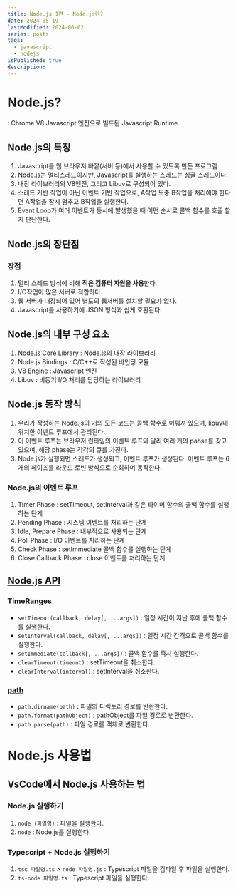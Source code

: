 ```yaml
---
title: Node.js 1편 - Node.js란?
date: 2024-05-19
lastModified: 2024-06-02
series: posts
tags: 
  - javascript
  - nodejs
isPublished: true
description: 
---
```


# Node.js?
: Chrome <Description content="웹 브라우저를 만드는 데 기반을 제공하는 오픈 소스 자바스크립트 엔진">V8 Javascript 엔진</Description>으로 빌드된 Javascript Runtime

## Node.js의 특징
1. Javascript를 웹 브라우저 바깥(서버 등)에서 사용할 수 있도록 만든 프로그램
2. Node.js는 멀티스레드이지만, Javascript를 실행하는 스레드는 싱글 스레드이다.
3. 내장 라이브러리와 V8엔진, 그리고 <Description content="비동기 작업(논블로킹 I/O)을 수행한다">Libuv</Description>로 구성되어 있다.
4. 스레드 기반 작업이 아닌 이벤트 기반 작업으로, A작업 도중 B작업을 처리해야 한다면 A작업을 잠시 멈추고 B작업을 실행한다.
5. Event Loop가 여러 이벤트가 동시에 발생했을 때 어떤 순서로 콜백 함수를 호출 할지 판단한다.


## Node.js의 장단점
### 장점
1. 멀티 스레드 방식에 비해 **적은 컴퓨터 자원을 사용**한다.
2. I/O작업이 많은 서버로 적합하다.
3. 웹 서버가 내장되어 있어 별도의 웹서버를 설치할 필요가 없다.
4. Javascript를 사용하기에 JSON 형식과 쉽게 호환된다.

## Node.js의 내부 구성 요소
1. Node.js Core Library : Node.js의 내장 라이브러리
2. Node.js Bindings : C/C++로 작성된 바인딩 모듈
3. V8 Engine : Javascript 엔진
4. Libuv : 비동기 I/O 처리를 담당하는 라이브러리

## Node.js 동작 방식
1. 우리가 작성하는 Node.js의 거의 모든 코드는 콜백 함수로 이뤄져 있으며, libuv내 위치한 이벤트 루프에서 관리된다.
2. 이 이벤트 루프는 브라우저 런타임의 이벤트 루프와 달리 여러 개의 pahse를 갖고 있으며, 해당 phase는 각각의 큐를 가진다.
3. Node.js가 실행되면 스레드가 생성되고, 이벤트 루프가 생성된다. 이벤트 루프는 6개의 페이즈를 <Description content="프로세스들 사이에 우선순위를 두지 않고, 순서대로 시간단위로 CPU를 할당하는 방식의 CPU 스케줄링 알고리즘">라운드 로빈</Description> 방식으로 순회하며 동작한다.

### Node.js의 이벤트 루프
1. Timer Phase : setTimeout, setInterval과 같은 타이머 함수의 콜백 함수를 실행하는 단계
2. Pending Phase : 시스템 이벤트를 처리하는 단계
3. Idle, Prepare Phase : 내부적으로 사용되는 단계
4. Poll Phase : I/O 이벤트를 처리하는 단계
5. Check Phase : setImmediate 콜백 함수를 실행하는 단계
6. Close Callback Phase : close 이벤트를 처리하는 단계

## [Node.js API](https://nodejs.org/docs/latest/api/)

### TimeRanges
- `setTimeout(callback, delay[, ...args])` : 일정 시간이 지난 후에 콜백 함수를 실행한다.
- `setInterval(callback, delay[, ...args])` : 일정 시간 간격으로 콜백 함수를 실행한다.
- `setImmediate(callback[, ...args])` : 콜백 함수를 즉시 실행한다.
- `clearTimeout(timeout)` : setTimeout을 취소한다.
- `clearInterval(interval)` : setInterval을 취소한다.

### [path](https://nodejs.org/docs/latest/api/path.html)
- `path.dirname(path)` : 파일의 디렉토리 경로를 반환한다.
- `path.format(pathObject)` : pathObject를 파일 경로로 변환한다.
- `path.parse(path)` : 파일 경로를 객체로 변환한다.

# Node.js 사용법

## VsCode에서 Node.js 사용하는 법
### Node.js 실행하기
1. `node (파일명)` : 파일을 실행한다.
2. `node` : Node.js를 실행한다.

### Typescript + Node.js 실행하기
1. `tsc 파일명.ts` > `node 파일명.js` : Typescript 파일을 컴파일 후 파일을 실행한다.
2. `ts-node 파일명.ts` : Typescript 파일을 실행한다.
